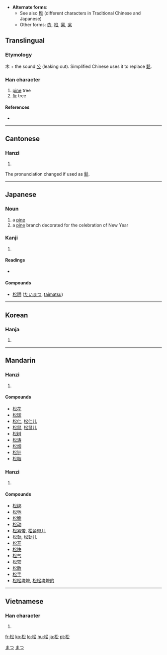* '''Alternate forms''':
** See also [[鬆]] (different characters in Traditional Chinese and Japanese)
** Other forms: [[枩]], [[柗]], [[梥]], [[枀]]
==Translingual==

===Etymology===
木 + the sound [[公]] (leaking out). Simplified Chinese uses it to replace [[鬆]].

===Han character===
{{Han char|rn=75|rad=木|as=04|sn=8|four=4893<sub>2</sub>|canj=木金戈 (DCI)}}

# [[pine]] tree
# [[fir]] tree

====References====
* {{Han ref|kx=0514.110|dkj=14516|dj=0901.140|hdz=21173.050|uh=677E|ud=26494|bh=AA51|bd=43601}}

----

==Cantonese==

===Hanzi===
{{yue-hanzi|jyut=|y=chung4|tra=鬆}}

# {{defn|Cantonese|sort=木04}}

The pronunciation changed if used as [[鬆]].

----

==Japanese==

===Noun===
{{ja-noun|k|hira=まつ|rom=matsu}}

# a [[pine]]
# a [[pine]] branch decorated for the celebration of New Year

===Kanji===
{{ja-kanji|grade=4|rs=木04}}

# {{defn|Japanese}}

====Readings====
* {{ja-readings|on=[[しょう]] (shō)|kun=[[まつ]] (matsu)}}

====Compounds====
* [[松明]] ([[たいまつ]], [[taimatsu]])

[[Category:1000 Japanese basic words|まつ]]
[[Category:ja:Trees|まつ]]

----

==Korean==

===Hanja===
{{ko-hanja|hangeul=송|eumhun=|rv=song|mr=song|y=song}}

# {{defn|Korean|sort=木04}}

----

==Mandarin==

===Hanzi===
{{cmn-hanzi|tra=松|pin=[[sōng]] ([[song1]])|wg=sung<sup>1</sup>}}

# {{defn|Mandarin|sort=木04}}

====Compounds====
* [[松花]]
* [[松球]]
* [[松仁]], [[松仁儿]]
* [[松鼠]], [[松鼠儿]]
* [[松树]]
* [[松涛]]
* [[松烟]]
* [[松针]]
* [[松脂]]

===Hanzi===
{{cmn-hanzi|tra=鬆|pin=[[sōng]] ([[song1]])|wg=sung<sup>1</sup>}}

# {{defn|Mandarin|sort=木04}}

====Compounds====
* [[松绑]]
* [[松弛]]
* [[松脆]]
* [[松动]]
* [[松紧带]], [[松紧带儿]]
* [[松劲]], [[松劲儿]]
* [[松开]]
* [[松快]]
* [[松气]]
* [[松软]]
* [[松散]]
* [[松手]]
* [[松松垮垮]], [[松松垮垮的]]

----

==Vietnamese==

===Han character===
{{vi-hantu|[[tùng]], [[thông]], [[tòng]]|rs=木04}}

# {{defn|Vietnamese|sort=木04}}

[[fr:松]]
[[ko:松]]
[[lo:松]]
[[hu:松]]
[[ja:松]]
[[pt:松]]